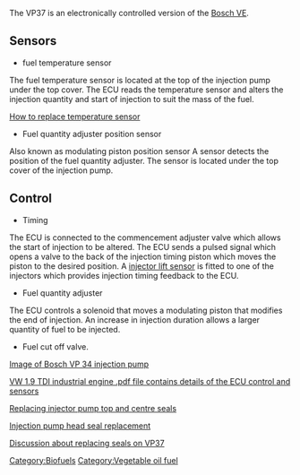 The VP37 is an electronically controlled version of the [[Bosch VE]].

==Sensors==
*fuel temperature sensor
The fuel temperature sensor is located at the top of the injection pump under the top cover. The ECU reads the temperature sensor and alters the injection quantity and start of injection to suit the mass of the fuel.

[http://forums.tdiclub.com/showthread.php?p=707683 How to replace temperature sensor]

*Fuel quantity adjuster position sensor 
Also known as modulating piston position sensor
A sensor detects the position of the fuel quantity adjuster. The sensor is located under the top cover of the injection pump.

==Control==
*Timing
The ECU is connected to the commencement adjuster valve which allows the start of injection to be altered.
The ECU sends a pulsed signal which opens a valve to the back of the injection timing piston which moves the piston to the desired position. A [[injector lift sensor]] is fitted to one of the injectors which provides injection timing feedback to the ECU.
*Fuel quantity adjuster
The ECU controls a solenoid that moves a modulating piston that modifies the end of injection.  An increase in injection duration allows a larger quantity of fuel to be injected.
*Fuel cut off valve.

[http://www.bosch-presse.de/cgi-bin/cgiWebLinkImage.exe/1-DS-11641.jpg?sid=15976766&action=jpeg&image=\\Obelix\ARENA2\Bilder\bosch_pb\1002\jpg_org\jpg\1-DS-11641.jpg Image of Bosch VP 34 injection pump]

[http://www.haywood-sullivan.com/vanagon/TDI/tdi-technik-eng.pdf VW 1.9 TDI industrial engine .pdf file contains details of the ECU control and sensors]

[http://anglo-hexon.net:88/tdi/ip_seals/ Replacing injector pump top and centre seals]

[http://www.dieselgeek.com/TDI_Injection_Pump_Head_Seal_Replacement.htm Injection pump head seal replacement]

[http://forums.tdiclub.com/showthread.php?t=146953&page=3 Discussion about replacing seals on VP37]

[[Category:Biofuels]]
[[Category:Vegetable oil fuel]]